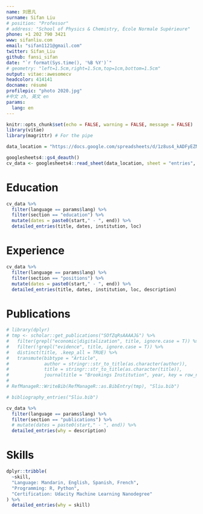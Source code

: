 ```yaml
---
name: 刘思凡
surname: Sifan Liu
# position: "Professor"
# address: "School of Physics & Chemistry, École Normale Supérieure"
phone: +1 202 790 3421
www: sifanliu.com
email: "sifan1121@gmail.com"
twitter: Sifan_Liu
github: fansi_sifan
date: "`r format(Sys.time(), '%B %Y')`"
# geometry: "left=1.5cm,right=1.5cm,top=1cm,bottom=1.5cm"
output: vitae::awesomecv
headcolor: 414141
docname: résumé
profilepic: "photo 2020.jpg"
#中文 zh, 英文 en
params:
  lang: en
---
```


```r
knitr::opts_chunk$set(echo = FALSE, warning = FALSE, message = FALSE)
library(vitae)
library(magrittr) # For the pipe

data_location = "https://docs.google.com/spreadsheets/d/1z8us4_kADFyEZNinN_Ci_yrcyJwhcmXIRJPMXqcsBLo"  

googlesheets4::gs4_deauth()
cv_data <- googlesheets4::read_sheet(data_location, sheet = "entries", skip = 1, col_types = "c") 
```
 
<!-- # 教育背景 -->
# Education
```r
cv_data %>% 
  filter(language == params$lang) %>%
  filter(section == "education") %>% 
  mutate(dates = paste0(start," - ", end)) %>% 
  detailed_entries(title, dates, institution, loc)
```

<!-- # 工作经历 -->
# Experience
```r
cv_data %>% 
  filter(language == params$lang) %>%
  filter(section == "positions") %>% 
  mutate(dates = paste0(start," - ", end)) %>% 
  detailed_entries(title, dates, institution, loc, description)
```


# Publications
<!-- # 研究成果 -->

```r
# library(dplyr)
# tmp <- scholar::get_publications("SOfZqRsAAAAJ&") %>%
#   filter(grepl("economic|digitalization", title, ignore.case = T)) %>%
#   filter(!grepl("evidence", title, ignore.case = T)) %>% 
#   distinct(title, .keep_all = TRUE) %>%
#   transmute(bibtype = "Article", 
#             author = stringr::str_to_title(as.character(author)),
#             title = stringr::str_to_title(as.character(title)),
#             journaltitle = "Brookings Institution", year, key = row_number())
# 
# RefManageR::WriteBib(RefManageR::as.BibEntry(tmp), "Sliu.bib")

# bibliography_entries("Sliu.bib") 

cv_data %>%
  filter(language == params$lang) %>%
  filter(section == "publications") %>%
  # mutate(dates = paste0(start," - ", end)) %>%
  detailed_entries(why = description)

```

# Skills
```r
dplyr::tribble(
  ~skill,
  "Language: Mandarin, English, Spanish, French",
  "Programming: R, Python",
  "Certification: Udacity Machine Learning Nanodegree"
) %>% 
  detailed_entries(why = skill)
```

